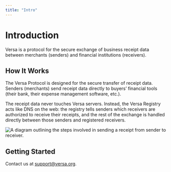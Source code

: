 ```yaml
---
title: "Intro"
---
```


# Introduction

Versa is a protocol for the secure exchange of business receipt data between merchants (senders) and financial institutions (receivers).

## How It Works

The Versa Protocol is designed for the secure transfer of receipt data. Senders (merchants) send receipt data directly to buyers’ financial tools (their bank, their expense management software, etc.).

The receipt data never touches Versa servers. Instead, the Versa Registry acts like DNS on the web: the registry tells senders which receivers are authorized to receive their receipts, and the rest of the exchange is handled directly between those senders and registered receivers.

![A diagram outlining the steps involved in sending a receipt from sender to receiver.](https://raw.githubusercontent.com/versa-protocol/docs/main/assets/versa_diagram.svg)

## Getting Started

Contact us at <a href="mailto:support@versa.org">support@versa.org</a>.
